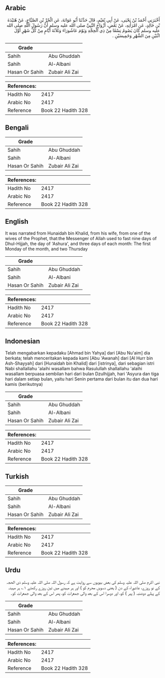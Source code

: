 ## Arabic


<div dir="rtl" lang="ar" style={{fontSize:'larger',backgroundColor:'#f8f9fa',padding:20}}>
أَخْبَرَنِي أَحْمَدُ بْنُ يَحْيَى، عَنْ أَبِي نُعَيْمٍ، قَالَ حَدَّثَنَا أَبُو عَوَانَةَ، عَنِ الْحُرِّ بْنِ الصَّيَّاحِ، عَنْ هُنَيْدَةَ بْنِ خَالِدٍ، عَنِ امْرَأَتِهِ، عَنْ بَعْضِ، أَزْوَاجِ النَّبِيِّ صلى الله عليه وسلم أَنَّ رَسُولَ اللَّهِ صلى الله عليه وسلم كَانَ يَصُومُ تِسْعًا مِنْ ذِي الْحِجَّةِ وَيَوْمَ عَاشُورَاءَ وَثَلاَثَةَ أَيَّامٍ مِنْ كُلِّ شَهْرٍ أَوَّلَ اثْنَيْنِ مِنَ الشَّهْرِ وَخَمِيسَيْنِ ‏.‏
</div>
<div style={{backgroundColor:'#f8f9fa',padding:20, marginBottom: 10}}><table> <thead> <tr> <th>Grade</th> <th></th> </tr> </thead> <tbody> <tr><td>Sahih</td><td>Abu Ghuddah</td></tr><tr><td>Sahih</td><td>Al-Albani</td></tr><tr><td>Hasan Or Sahih</td><td>Zubair Ali Zai</td></tr></tbody></table><table> <thead> <tr> <th>References:</th> <th></th> </tr> </thead> <tbody><tr><td>Hadith No</td><td>2417</td></tr><tr><td>Arabic No</td><td>2417</td></tr><tr><td>Reference</td><td>Book 22 Hadith 328</td></tr></tbody></table></div>

## Bengali


<div dir="ltr" lang="bn" style={{fontSize:'larger',backgroundColor:'#f8f9fa',padding:20}}>

</div>
<div style={{backgroundColor:'#f8f9fa',padding:20, marginBottom: 10}}><table> <thead> <tr> <th>Grade</th> <th></th> </tr> </thead> <tbody> <tr><td>Sahih</td><td>Abu Ghuddah</td></tr><tr><td>Sahih</td><td>Al-Albani</td></tr><tr><td>Hasan Or Sahih</td><td>Zubair Ali Zai</td></tr></tbody></table><table> <thead> <tr> <th>References:</th> <th></th> </tr> </thead> <tbody><tr><td>Hadith No</td><td>2417</td></tr><tr><td>Arabic No</td><td>2417</td></tr><tr><td>Reference</td><td>Book 22 Hadith 328</td></tr></tbody></table></div>

## English


<div dir="ltr" lang="en" style={{fontSize:'larger',backgroundColor:'#f8f9fa',padding:20}}>
It was narrated from Hunaidah bin Khalid, from his wife, from one of the wives of the Prophet, that:the Messenger of Allah used to fast nine days of Dhul-Hijjah, the day of 'Ashura', and three days of each month: The first Monday of the month, and two Thursday
</div>
<div style={{backgroundColor:'#f8f9fa',padding:20, marginBottom: 10}}><table> <thead> <tr> <th>Grade</th> <th></th> </tr> </thead> <tbody> <tr><td>Sahih</td><td>Abu Ghuddah</td></tr><tr><td>Sahih</td><td>Al-Albani</td></tr><tr><td>Hasan Or Sahih</td><td>Zubair Ali Zai</td></tr></tbody></table><table> <thead> <tr> <th>References:</th> <th></th> </tr> </thead> <tbody><tr><td>Hadith No</td><td>2417</td></tr><tr><td>Arabic No</td><td>2417</td></tr><tr><td>Reference</td><td>Book 22 Hadith 328</td></tr></tbody></table></div>

## Indonesian


<div dir="ltr" lang="id" style={{fontSize:'larger',backgroundColor:'#f8f9fa',padding:20}}>
Telah mengabarkan kepadaku [Ahmad bin Yahya] dari [Abu Nu'aim] dia berkata; telah menceritakan kepada kami [Abu 'Awanah] dari [Al Hurr bin Ash-Shayyah] dari [Hunaidah bin Khalid] dari [istrinya], dari sebagian istri Nabi shallallahu 'alaihi wasallam bahwa Rasulullah shallallahu 'alaihi wasallam berpuasa sembilan hari dari bulan Dzulhijjah, hari 'Asyura dan tiga hari dalam setiap bulan, yaitu hari Senin pertama dari bulan itu dan dua hari kamis (berikutnya)
</div>
<div style={{backgroundColor:'#f8f9fa',padding:20, marginBottom: 10}}><table> <thead> <tr> <th>Grade</th> <th></th> </tr> </thead> <tbody> <tr><td>Sahih</td><td>Abu Ghuddah</td></tr><tr><td>Sahih</td><td>Al-Albani</td></tr><tr><td>Hasan Or Sahih</td><td>Zubair Ali Zai</td></tr></tbody></table><table> <thead> <tr> <th>References:</th> <th></th> </tr> </thead> <tbody><tr><td>Hadith No</td><td>2417</td></tr><tr><td>Arabic No</td><td>2417</td></tr><tr><td>Reference</td><td>Book 22 Hadith 328</td></tr></tbody></table></div>

## Turkish


<div dir="ltr" lang="tr" style={{fontSize:'larger',backgroundColor:'#f8f9fa',padding:20}}>

</div>
<div style={{backgroundColor:'#f8f9fa',padding:20, marginBottom: 10}}><table> <thead> <tr> <th>Grade</th> <th></th> </tr> </thead> <tbody> <tr><td>Sahih</td><td>Abu Ghuddah</td></tr><tr><td>Sahih</td><td>Al-Albani</td></tr><tr><td>Hasan Or Sahih</td><td>Zubair Ali Zai</td></tr></tbody></table><table> <thead> <tr> <th>References:</th> <th></th> </tr> </thead> <tbody><tr><td>Hadith No</td><td>2417</td></tr><tr><td>Arabic No</td><td>2417</td></tr><tr><td>Reference</td><td>Book 22 Hadith 328</td></tr></tbody></table></div>

## Urdu


<div dir="rtl" lang="ur" style={{fontSize:'larger',backgroundColor:'#f8f9fa',padding:20}}>
نبی اکرم صلی اللہ علیہ وسلم کی بعض بیویوں سے روایت ہے کہ رسول اللہ صلی اللہ علیہ وسلم ذی الحجہ کے نو روزے، عاشوراء کے دن ( یعنی دسویں محرم کو ) اور ہر مہینے میں تین روزے رکھتے ۱؎ ہر مہینہ کے پہلے دوشنبہ ( پیر ) کو، اور دوسرا اس کے بعد والی جمعرات کو، پھر اس کے بعد والی جمعرات کو۔
</div>
<div style={{backgroundColor:'#f8f9fa',padding:20, marginBottom: 10}}><table> <thead> <tr> <th>Grade</th> <th></th> </tr> </thead> <tbody> <tr><td>Sahih</td><td>Abu Ghuddah</td></tr><tr><td>Sahih</td><td>Al-Albani</td></tr><tr><td>Hasan Or Sahih</td><td>Zubair Ali Zai</td></tr></tbody></table><table> <thead> <tr> <th>References:</th> <th></th> </tr> </thead> <tbody><tr><td>Hadith No</td><td>2417</td></tr><tr><td>Arabic No</td><td>2417</td></tr><tr><td>Reference</td><td>Book 22 Hadith 328</td></tr></tbody></table></div>